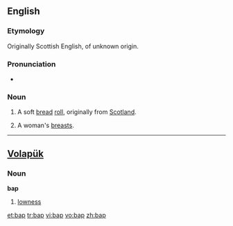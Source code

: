 {{also|bắp}}
==English==

===Etymology===
Originally Scottish English, of unknown origin.

===Pronunciation===
* {{IPA|/bæp/}}

===Noun===
{{en-noun}}

# A soft [[bread]] [[roll]], originally from [[Scotland]].
# {{context|UK|slang|in plural}} A woman's [[breasts]].

----

==[[Volapük]]==

===Noun===
'''bap'''

# [[lowness]]

[[et:bap]]
[[tr:bap]]
[[vi:bap]]
[[vo:bap]]
[[zh:bap]]